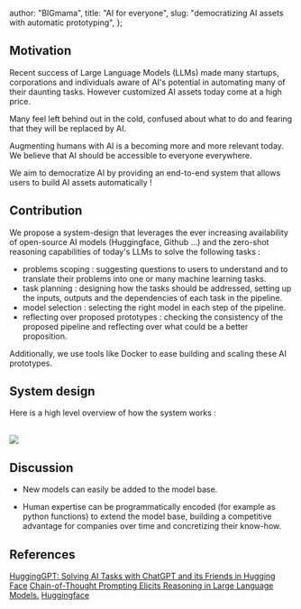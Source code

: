 
  author: "BIGmama",
  title: "AI for everyone",
  slug: "democratizing AI assets with automatic prototyping",
};

## Motivation

Recent success of Large Language Models (LLMs) made many startups, corporations and individuals aware of <a className="text-blue-500">AI's
potential in automating</a> many of their daunting tasks. However customized AI assets today come at a high price.

Many feel left behind out in the <a className="text-blue-300">cold</a>, confused about what to do
and fearing that they will be replaced by AI.

Augmenting humans with AI is a becoming more and more relevant today. We believe that AI should be accessible to everyone everywhere.

We aim to democratize AI by providing an end-to-end system that allows users to build AI assets automatically !

## Contribution

We propose a system-design that leverages the ever increasing availability of open-source AI models (<a className="text-yellow-500">Huggingface</a>, <a className="text-blue-500">Github</a> ...)
and the zero-shot reasoning capabilities of today's LLMs to solve the following tasks :

- problems scoping : suggesting questions to users to understand and to translate their problems into one or many machine learning tasks.
- task planning : designing how the tasks should be addressed, setting up the inputs, outputs and the dependencies of each task in the pipeline.
- model selection : selecting the right model in each step of the pipeline.
- reflecting over proposed prototypes : checking the consistency of the proposed pipeline and reflecting over what could be a better proposition.

Additionally, we use tools like <a className="text-blue-400">Docker</a> to ease building and scaling these AI prototypes.

## System design

Here is a high level overview of how the system works :

<br />
<img src="/images/automatic_prototype/system.svg" className="bg-white" />

## Discussion

- New models can easily be added to the model base.

- Human expertise can be programmatically encoded (for example as python functions) to extend the model base,
  building a competitive advantage for companies over time and concretizing their know-how.

## References

[HuggingGPT: Solving AI Tasks with ChatGPT and its Friends in Hugging Face](https://arxiv.org/pdf/2303.17580.pdf)
[Chain-of-Thought Prompting Elicits Reasoning in Large Language Models.](https://arxiv.org/abs/2201.11903)
[Huggingface](https://huggingface.co/)

